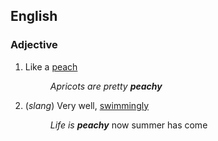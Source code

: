 ==English==
===Adjective===
# Like a [[peach]]
#: ''Apricots are pretty '''peachy'''''
# (''slang'') Very well, [[swimmingly]]
#: ''Life is '''peachy''''' now summer has come